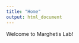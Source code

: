 ```yaml
---
title: "Home"
output: html_document
---
```


<style>
.title {
    display: none;
}
</style>

Welcome to Marghetis Lab!